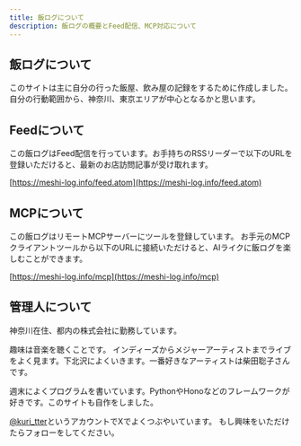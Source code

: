 ```yaml
---
title: 飯ログについて
description: 飯ログの概要とFeed配信、MCP対応について
---
```


## 飯ログについて
このサイトは主に自分の行った飯屋、飲み屋の記録をするために作成しました。
自分の行動範囲から、神奈川、東京エリアが中心となるかと思います。

## Feedについて
この飯ログはFeed配信を行っています。お手持ちのRSSリーダーで以下のURLを登録いただけると、最新のお店訪問記事が受け取れます。

[https://meshi-log.info/feed.atom](https://meshi-log.info/feed.atom)

## MCPについて
この飯ログはリモートMCPサーバーにツールを登録しています。
お手元のMCPクライアントツールから以下のURLに接続いただけると、AIライクに飯ログを楽しむことができます。

[https://meshi-log.info/mcp](https://meshi-log.info/mcp)

## 管理人について
神奈川在住、都内の株式会社に勤務しています。

趣味は音楽を聴くことです。
インディーズからメジャーアーティストまでライブをよく見ます。下北沢によくいきます。一番好きなアーティストは柴田聡子さんです。

週末によくプログラムを書いています。PythonやHonoなどのフレームワークが好きです。このサイトも自作をしました。

[@kuri_tter](https://x.com/kuri_tter)というアカウントでXでよくつぶやいています。
もし興味をいただけたらフォローをしてください。